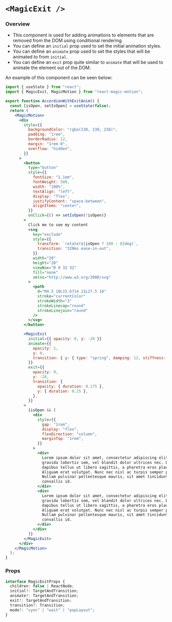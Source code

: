 
# `<MagicExit />`

### Overview

- This component is used for adding animations to elements that are removed from the DOM using conditional rendering.
- You can define an `initial` prop used to set the initial animation styles.
- You can define an `animate` prop used to set the styles that will be animated to from `initial`.
- You can define an `exit` prop quite similar to `animate` that will be used to animate the element out of the DOM.

An example of this component can be seen below:

<AccordionWithExitAnim />

```jsx copy filename="Accordion With Exit Animation" showLineNumbers {2, 7, 98, 96, 53, 54, 55, 56, 57, 58, 59, 60, 61, 62, 63, 64, 65, 66, 67, 68}
import { useState } from "react";
import { MagicExit, MagicMotion } from "react-magic-motion";

export function AccordionWithExitAnim() {
  const [isOpen, setIsOpen] = useState(false);
  return (
    <MagicMotion>
      <div
        style={{
          backgroundColor: "rgba(238, 238, 238)",
          padding: "1rem",
          borderRadius: 12,
          margin: "1rem 0",
          overflow: "hidden",
        }}
      >
        <button
          type="button"
          style={{
            fontSize: "1.1em",
            fontWeight: 500,
            width: "100%",
            textAlign: "left",
            display: "flex",
            justifyContent: "space-between",
            alignItems: "center",
          }}
          onClick={() => setIsOpen(!isOpen)}
        >
          Click me to see my content
          <svg
            key="exclude"
            style={{
              transform: `rotate(${isOpen ? 180 : 0}deg)`,
              transition: "320ms ease-in-out",
            }}
            width="20"
            height="20"
            viewBox="0 0 32 32"
            fill="none"
            xmlns="http://www.w3.org/2000/svg"
          >
            <path
              d="M4.5 10L15.6714 21L27.5 10"
              stroke="currentColor"
              strokeWidth="3"
              strokeLinecap="round"
              strokeLinejoin="round"
            />
          </svg>
        </button>

        <MagicExit
          initial={{ opacity: 0, y: -20 }}
          animate={{
            opacity: 1,
            y: 0,
            transition: { y: { type: "spring", damping: 12, stiffness: 120 } },
          }}
          exit={{
            opacity: 0,
            y: -20,
            transition: {
              opacity: { duration: 0.175 },
              y: { duration: 0.25 },
            },
          }}
        >
          {isOpen && (
            <div
              style={{
                gap: "1rem",
                display: "flex",
                flexDirection: "column",
                marginTop: "1rem",
              }}
            >
              <div>
                Lorem ipsum dolor sit amet, consectetur adipiscing elit. Sed
                gravida lobortis sem, vel blandit dolor ultrices nec. Donec
                dapibus tellus ut libero sagittis, a pharetra eros placerat.
                Aliquam erat volutpat. Nunc nec nisl ac turpis semper pharetra.
                Nullam pulvinar pellentesque mauris, sit amet tincidunt nisl
                convallis id.
              </div>
              <div>
                Lorem ipsum dolor sit amet, consectetur adipiscing elit. Sed
                gravida lobortis sem, vel blandit dolor ultrices nec. Donec
                dapibus tellus ut libero sagittis, a pharetra eros placerat.
                Aliquam erat volutpat. Nunc nec nisl ac turpis semper pharetra.
                Nullam pulvinar pellentesque mauris, sit amet tincidunt nisl
                convallis id.
              </div>
            </div>
          )}
        </MagicExit>
      </div>
    </MagicMotion>
  );
}
```

### Props

```ts
interface MagicExitProps {
  children: false | ReactNode;
  initial?: TargetAndTransition;
  animate?: TargetAndTransition;
  exit?: TargetAndTransition;
  transition?: Transition;
  mode?: "sync" | "wait" | "popLayout";
}
```
